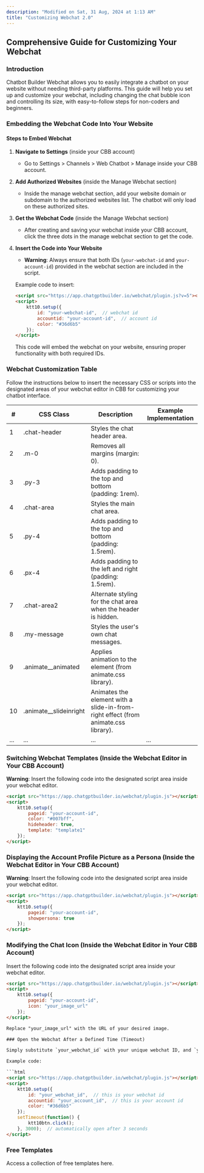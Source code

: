 ```yaml
---
description: "Modified on Sat, 31 Aug, 2024 at 1:13 AM"
title: "Customizing Webchat 2.0"
---
```



## Comprehensive Guide for Customizing Your Webchat

### Introduction

Chatbot Builder Webchat allows you to easily integrate a chatbot on your website without needing third-party platforms. This guide will help you set up and customize your webchat, including changing the chat bubble icon and controlling its size, with easy-to-follow steps for non-coders and beginners.

### Embedding the Webchat Code Into Your Website

#### Steps to Embed Webchat

1. **Navigate to Settings** (inside your CBB account)
   - Go to Settings > Channels > Web Chatbot > Manage inside your CBB account.
2. **Add Authorized Websites** (inside the Manage Webchat section)
   - Inside the manage webchat section, add your website domain or subdomain to the authorized websites list. The chatbot will only load on these authorized sites.
3. **Get the Webchat Code** (inside the Manage Webchat section)
   - After creating and saving your webchat inside your CBB account, click the three dots in the manage webchat section to get the code.
4. **Insert the Code into Your Website**
   - **Warning**: Always ensure that both IDs (`your-webchat-id` and `your-account-id`) provided in the webchat section are included in the script.

   Example code to insert:

   ```html
   <script src="https://app.chatgptbuilder.io/webchat/plugin.js?v=5"></script>
   <script>
       ktt10.setup({
           id: "your-webchat-id",  // webchat id
           accountid: "your-account-id",  // account id
           color: "#36d6b5"
       });
   </script>
   ```

   This code will embed the webchat on your website, ensuring proper functionality with both required IDs.

### Webchat Customization Table

Follow the instructions below to insert the necessary CSS or scripts into the designated areas of your webchat editor in CBB for customizing your chatbot interface.

| \#  | CSS Class              | Description                                                                        | Example Implementation |
| --- | ---------------------- | ---------------------------------------------------------------------------------- | ---------------------- |
| 1   | .chat-header           | Styles the chat header area.                                                       |                        |
| 2   | .m-0                   | Removes all margins (margin: 0).                                                   |                        |
| 3   | .py-3                  | Adds padding to the top and bottom (padding: 1rem).                                |                        |
| 4   | .chat-area             | Styles the main chat area.                                                         |                        |
| 5   | .py-4                  | Adds padding to the top and bottom (padding: 1.5rem).                              |                        |
| 6   | .px-4                  | Adds padding to the left and right (padding: 1.5rem).                              |                        |
| 7   | .chat-area2            | Alternate styling for the chat area when the header is hidden.                     |                        |
| 8   | .my-message            | Styles the user's own chat messages.                                               |                        |
| 9   | .animate__animated     | Applies animation to the element (from animate.css library).                       |                        |
| 10  | .animate__slideinright | Animates the element with a slide-in-from-right effect (from animate.css library). |                        |
| ... | ...                    | ...                                                                                | ...                    |

### Switching Webchat Templates (Inside the Webchat Editor in Your CBB Account)

**Warning**: Insert the following code into the designated script area inside your webchat editor.

```html
<script src="https://app.chatgptbuilder.io/webchat/plugin.js"></script>
<script>
    ktt10.setup({
        pageid: "your-account-id",
        color: "#007bff",
        hideheader: true,
        template: "template1"
    });
</script>
```

### Displaying the Account Profile Picture as a Persona (Inside the Webchat Editor in Your CBB Account)

**Warning**: Insert the following code into the designated script area inside your webchat editor.

```html
<script src="https://app.chatgptbuilder.io/webchat/plugin.js"></script>
<script>
    ktt10.setup({
        pageid: "your-account-id",
        showpersona: true
    });
</script>
```

### Modifying the Chat Icon (Inside the Webchat Editor in Your CBB Account)

<Warning>
  Insert the following code into the designated script area inside your webchat editor.
</Warning>

````html
<script src="https://app.chatgptbuilder.io/webchat/plugin.js"></script>
<script>
    ktt10.setup({
        pageid: "your-account-id",
        icon: "your_image_url"
    });
</script>

Replace "your_image_url" with the URL of your desired image.

### Open the Webchat After a Defined Time (Timeout)

Simply substitute `your_webchat_id` with your unique webchat ID, and `your_account_id` with your account ID. This ensures that your webchat will automatically open after 3 seconds, using the correct identifiers for seamless integration.

Example code:

```html
<script src="https://app.chatgptbuilder.io/webchat/plugin.js"></script>
<script>
    ktt10.setup({
        id: "your_webchat_id",  // this is your webchat id
        accountid: "your_account_id",  // this is your account id
        color: "#36d6b5"
    });
    setTimeout(function() {
        ktt10btn.click();
    }, 3000);  // automatically open after 3 seconds
</script>
````

### Free Templates

Access a collection of free templates here.